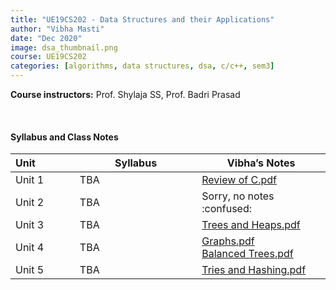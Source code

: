 ```yaml
---
title: "UE19CS202 - Data Structures and their Applications"
author: "Vibha Masti"
date: "Dec 2020"
image: dsa_thumbnail.png
course: UE19CS202
categories: [algorithms, data structures, dsa, c/c++, sem3]
---
```


**Course instructors:** Prof. Shylaja SS, Prof. Badri Prasad

<br>


#### Syllabus and Class Notes

| Unit              | Syllabus                         |       Vibha's Notes                |
| :---------------- | -------------------------------- | ---------------------------------- |
| Unit 1            |  TBA  | [Review of C.pdf](Review%20of%20C.pdf) |
| Unit 2            | TBA | Sorry, no notes :confused: |
| Unit 3            | TBA  | [Trees and Heaps.pdf](Trees%20%26%20Heaps%20-%20Class%20Notes.pdf) |
| Unit 4            | TBA | [Graphs.pdf](DSA%20Unit%204%20-%20Graphs.pdf)  \
                        [Balanced Trees.pdf](Balanced%20Trees.pdf) |
| Unit 5            | TBA | [Tries and Hashing.pdf](05%20-%20Tries%20%26%20Hashing.pdf) |


<br>


<!-- #### Textbooks: 

-  **T1**: "Learning PHP, MySQL & JavaScript", Robin Nixon. May 2018, 5th edition, O'Reilly Media, Inc.
-  **T2**: "Pro MERN Stack: Full Stack Web App Development with Mongo, Express, React, and Node", by Vasan Subramanian. March 2017, Apress

<br>

#### Reference Books:

- **R1**: "Beginning Node.js, Express & MongoDB Development", Greg Lim, July 2019
- **R2**: "Learning React, Functional Web Development with React and Redux", Alex Banks and Eve Porcello, May 2017, O'Reilly Media, Inc.

<br> -->
